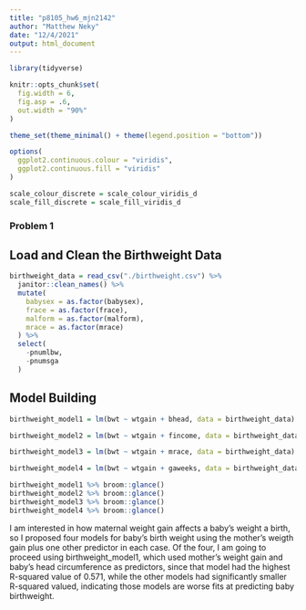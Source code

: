 ```yaml
---
title: "p8105_hw6_mjn2142"
author: "Matthew Neky"
date: "12/4/2021"
output: html_document
---
```


```r
library(tidyverse)

knitr::opts_chunk$set(
  fig.width = 6,
  fig.asp = .6,
  out.width = "90%"
)

theme_set(theme_minimal() + theme(legend.position = "bottom"))

options(
  ggplot2.continuous.colour = "viridis",
  ggplot2.continuous.fill = "viridis"
)

scale_colour_discrete = scale_colour_viridis_d
scale_fill_discrete = scale_fill_viridis_d
```

### Problem 1

## Load and Clean the Birthweight Data

```r
birthweight_data = read_csv("./birthweight.csv") %>% 
  janitor::clean_names() %>% 
  mutate(
    babysex = as.factor(babysex),
    frace = as.factor(frace),
    malform = as.factor(malform),
    mrace = as.factor(mrace)
  ) %>% 
  select(
    -pnumlbw,
    -pnumsga
  )
```

## Model Building

```r
birthweight_model1 = lm(bwt ~ wtgain + bhead, data = birthweight_data)

birthweight_model2 = lm(bwt ~ wtgain + fincome, data = birthweight_data)

birthweight_model3 = lm(bwt ~ wtgain + mrace, data = birthweight_data)

birthweight_model4 = lm(bwt ~ wtgain + gaweeks, data = birthweight_data)

birthweight_model1 %>% broom::glance()
birthweight_model2 %>% broom::glance()
birthweight_model3 %>% broom::glance()
birthweight_model4 %>% broom::glance()
```

I am interested in how maternal weight gain affects a baby's weight a birth, so I proposed four models for baby's birth weight using the mother's weigth gain plus one other predictor in each case. Of the four, I am going to proceed using birthweight_model1, which used mother's weight gain and baby's head circumference as predictors, since that model had the highest R-squared value of 0.571, while the other models had significantly smaller R-squared valued, indicating those models are worse fits at predicting baby birthweight.